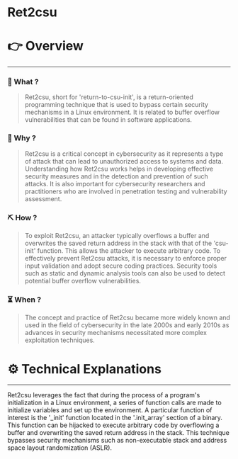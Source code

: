 # Ret2csu


# 👉 Overview

---

### 👀 What ?

> Ret2csu, short for 'return-to-csu-init', is a return-oriented programming technique that is used to bypass certain security mechanisms in a Linux environment. It is related to buffer overflow vulnerabilities that can be found in software applications.
> 

### 🧐 Why ?

> Ret2csu is a critical concept in cybersecurity as it represents a type of attack that can lead to unauthorized access to systems and data. Understanding how Ret2csu works helps in developing effective security measures and in the detection and prevention of such attacks. It is also important for cybersecurity researchers and practitioners who are involved in penetration testing and vulnerability assessment.
> 

### ⛏️ How ?

> To exploit Ret2csu, an attacker typically overflows a buffer and overwrites the saved return address in the stack with that of the 'csu-init' function. This allows the attacker to execute arbitrary code. To effectively prevent Ret2csu attacks, it is necessary to enforce proper input validation and adopt secure coding practices. Security tools such as static and dynamic analysis tools can also be used to detect potential buffer overflow vulnerabilities.
> 

### ⏳ When ?

> The concept and practice of Ret2csu became more widely known and used in the field of cybersecurity in the late 2000s and early 2010s as advances in security mechanisms necessitated more complex exploitation techniques.
> 

# ⚙️ Technical Explanations

---

Ret2csu leverages the fact that during the process of a program's initialization in a Linux environment, a series of function calls are made to initialize variables and set up the environment. A particular function of interest is the '_init' function located in the '.init_array' section of a binary. This function can be hijacked to execute arbitrary code by overflowing a buffer and overwriting the saved return address in the stack. This technique bypasses security mechanisms such as non-executable stack and address space layout randomization (ASLR).
